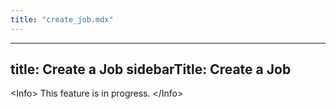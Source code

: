 ```yaml
---
title: "create_job.mdx"
---
```


---
title: Create a Job
sidebarTitle: Create a Job
---

&lt;Info&gt;
This feature is in progress.
&lt;/Info&gt;

